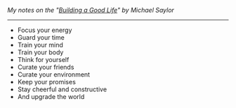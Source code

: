 <SmoothRender>

_My notes on the "[Building a Good Life](https://www.instagram.com/p/C9oPcl3IN8d)" by Michael Saylor_

---

- Focus your energy
- Guard your time
- Train your mind
- Train your body
- Think for yourself
- Curate your friends
- Curate your environment
- Keep your promises
- Stay cheerful and constructive
- And upgrade the world

</SmoothRender>
